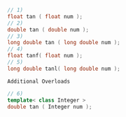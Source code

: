 ```cpp
// 1)
float tan ( float num );
// 2)
double tan ( double num );
// 3)
long double tan ( long double num );
// 4)
float tanf( float num );
// 5)
long double tanl( long double num );
```

`Additional Overloads`

```cpp
// 6)
template< class Integer >
double tan ( Integer num );
```